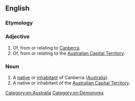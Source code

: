 ==English==

===Etymology===
{{suffix|en|Canberra|an}}

===Adjective===
{{en-adj|-}}

# Of, from or relating to [[Canberra]].
# Of, from or relating to the [[Australian Capital Territory]].

===Noun===
{{en-noun}}

# A [[native]] or [[inhabitant]] of Canberra ([[Australia]]).
# A native or inhabitant of the [[Australian Capital Territory]].

[[Category:en:Australia]]
[[Category:en:Demonyms]]